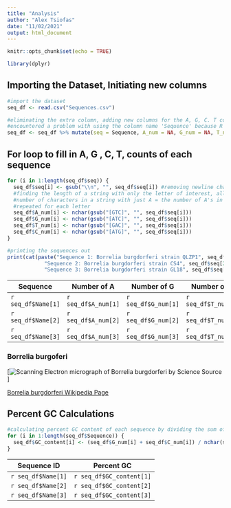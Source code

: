 ```yaml
---
title: "Analysis"
author: "Alex Tsiofas"
date: "11/02/2021"
output: html_document
---
```


```r
knitr::opts_chunk$set(echo = TRUE)

library(dplyr)
```

## Importing the Dataset, Initiating new columns
```r
#import the dataset
seq_df <- read.csv("Sequences.csv")

#eliminating the extra column, adding new columns for the A, G, C. T counts, GC content calculation
#encountered a problem with using the column name 'Sequence' because R recognized it as a keyword/function, made an identical column with the name seq to remedy these problems
seq_df <- seq_df %>% mutate(seq = Sequence, A_num = NA, G_num = NA, T_num = NA, C_num = NA, GC_content = NA) %>% select(Name, seq, A_num, G_num, T_num, C_num)
```
## For loop to fill in A, G , C, T, counts of each sequence
```r
for (i in 1:length(seq_df$seq)) {
  seq_df$seq[i] <- gsub("\\n", "", seq_df$seq[i]) #removing newline characters
  #finding the length of a string with only the letter of interest, all other letters removed
  #number of characters in a string with just A = the number of A's in the sequence
  #repeated for each letter
  seq_df$A_num[i] <- nchar(gsub("[GTC]", "", seq_df$seq[i])) 
  seq_df$G_num[i] <- nchar(gsub("[ATC]", "", seq_df$seq[i])) 
  seq_df$T_num[i] <- nchar(gsub("[GAC]", "", seq_df$seq[i]))
  seq_df$C_num[i] <- nchar(gsub("[ATG]", "", seq_df$seq[i]))
}

#printing the sequences out
print(cat(paste("Sequence 1: Borrelia burgdorferi strain QLZP1", seq_df$seq[1], 
            "Sequence 2: Borrelia burgdorferi strain CS4", seq_df$seq[2], 
            "Sequence 3: Borrelia burgdorferi strain GL18", seq_df$seq[3], sep = '\n')))
```
Sequence           | Number of A       | Number of G       | Number of T       | Number of C
-------------------|-------------------|-------------------|-------------------|--------------------
`r seq_df$Name[1]` |`r seq_df$A_num[1]`|`r seq_df$G_num[1]`|`r seq_df$T_num[1]`|`r seq_df$C_num[1]`
`r seq_df$Name[2]` |`r seq_df$A_num[2]`|`r seq_df$G_num[2]`|`r seq_df$T_num[2]`|`r seq_df$C_num[2]`
`r seq_df$Name[3]` |`r seq_df$A_num[3]`|`r seq_df$G_num[3]`|`r seq_df$T_num[3]`|`r seq_df$C_num[3]`

### Borrelia burgoferi 
[![Scanning Electron micrograph of Borrelia burgdorferi by Science Source](https://images.fineartamerica.com/images-medium-large/1-borrelia-burgdorferi-science-source.jpg)]

[Borrelia burgdorferi Wikipedia Page](https://en.wikipedia.org/wiki/Borrelia_burgdorferi)

## Percent GC Calculations
```r
#calculating percent GC content of each sequence by dividing the sum of G+C by the total number of bps in the sequence
for (i in 1:length(seq_df$Sequence)) {
  seq_df$GC_content[i] <- (seq_df$G_num[i] + seq_df$C_num[i]) / nchar(seq_df$seq[i]) * 100
}
```
Sequence ID       | Percent GC 
------------------|------------------------
`r seq_df$Name[1]`|`r seq_df$GC_content[1]`  
`r seq_df$Name[2]`|`r seq_df$GC_content[2]`  
`r seq_df$Name[3]`|`r seq_df$GC_content[3]`  

